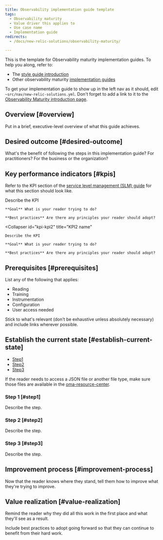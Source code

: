 ```yaml
---
title: Observability implementation guide template
tags:
  - Observability maturity
  - Value driver this applies to
  - Use case name
  - Implementation guide
redirects:
  - /docs/new-relic-solutions/observability-maturity/

---
```


This is the template for Observability maturity implementation guides. To help you along, refer to:

* The [style guide introduction](/docs/style-guide/writing-strategies/introduction-style-guide)
* Other observability maturity [implementation guides](/docs/new-relic-solutions/observability-maturity/introduction)

To get your implementation guide to show up in the left nav as it should, edit `~src/nav/new-relic-solutions.yml`. Don't forget to add a link to it to the [Observability Maturity introduction page](/docs/new-relic-solutions/observability-maturity/introduction).

## Overview [#overview]

Put in a brief, executive-level overview of what this guide achieves.

## Desired outcome [#desired-outcome]

What's the benefit of following the steps in this implementation guide? For practitioners? For the business or the organization?

## Key performance indicators [#kpis]

Refer to the KPI section of the [service level management (SLM) guide](/docs/new-relic-solutions/observability-maturity/uptime-performance-reliability/slm-implementation-guide/#key-perf-indicators) for what this section should look like.

<CollapserGroup>
  <Collapser
    id="kpi-kpi1"
    title="KPI1 name"
  >
    Describe the KPI

    **Goal** What is your reader trying to do?

    **Best practices** Are there any principles your reader should adopt?
  </Collapser>

  <Collapser
    id="kpi-kpi2"
    title="KPI2 name"
  >
    Describe the KPI

    **Goal** What is your reader trying to do?

    **Best practices** Are there any principles your reader should adopt?
  </Collapser>
</CollapserGroup>

## Prerequisites [#prerequisites]

List any of the following that applies:

* Reading
* Training
* Instrumentation
* Configuration
* User access needed

Stick to what's relevant (don't be exhaustive unless absolutely necessary) and include links wherever possible.

## Establish the current state [#establish-current-state]

* [Step1](#step1)
* [Step2](#step2)
* [Step3](#step3)

If the reader needs to access a JSON file or another file type, make sure those files are available in the [oma-resource-center](https://github.com/newrelic/oma-resource-center).

### Step 1 [#step1]

Describe the step.

### Step 2 [#step2]

Describe the step.

### Step 3 [#step3]

Describe the step.

## Improvement process [#improvement-process]

Now that the reader knows where they stand, tell them how to improve what they're trying to improve.

## Value realization [#value-realization]

Remind the reader why they did all this work in the first place and what they'll see as a result.

Include best practices to adopt going forward so that they can continue to benefit from their hard work.
